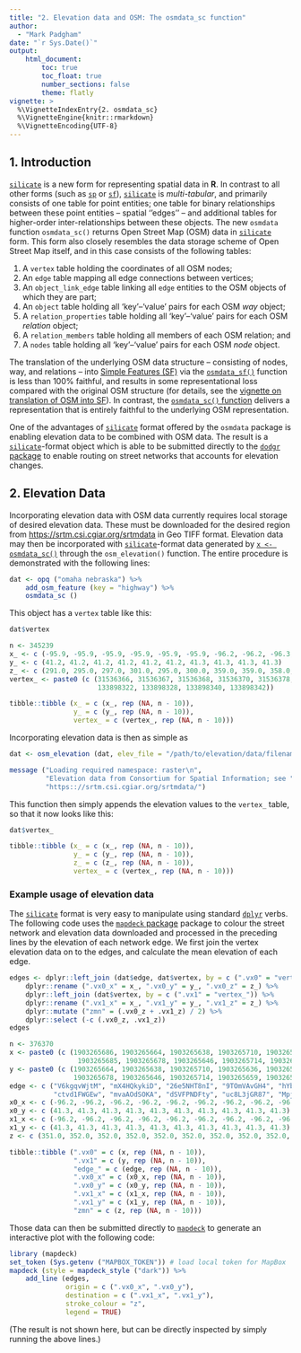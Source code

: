 ```yaml
---
title: "2. Elevation data and OSM: The osmdata_sc function"
author: 
  - "Mark Padgham"
date: "`r Sys.Date()`"
output: 
    html_document:
        toc: true
        toc_float: true
        number_sections: false
        theme: flatly
vignette: >
  %\VignetteIndexEntry{2. osmdata_sc}
  %\VignetteEngine{knitr::rmarkdown}
  %\VignetteEncoding{UTF-8}
---
```


## 1. Introduction


[`silicate`](https://github.com/hypertidy/silicate) is a new
form for representing spatial data in **R**. In contrast to all
other forms (such as [`sp`](https://cran.r-project.org/package=sp) or
[`sf`](https://cran.r-project.org/package=sf)),
[`silicate`](https://github.com/hypertidy/silicate) is *multi-tabular*, and
primarily consists of one table for point entities; one table for binary
relationships between these point entities -- spatial ''edges'' -- and
additional tables for higher-order inter-relationships between these objects.
The new `osmdata` function `osmdata_sc()` returns Open Street Map (OSM) data in
[`silicate`](https://github.com/hypertidy/silicate) form. This form also closely
resembles the data storage scheme of Open Street Map itself, and in this case
consists of the following tables:

1. A `vertex` table holding the coordinates of all OSM nodes;
2. An `edge` table mapping all edge connections between vertices;
3. An `object_link_edge` table linking all `edge` entities to the OSM objects of
   which they are part;
4. An `object` table holding all 'key'--'value' pairs for each OSM *way* object;
5. A `relation_properties` table holding all 'key'--'value' pairs for each OSM
   *relation* object;
6. A `relation_members` table holding all members of each OSM relation; and
7. A `nodes` table holding all 'key'--'value' pairs for each OSM *node* object.

The translation of the underlying OSM data structure -- consisting of nodes,
way, and relations -- into 
[Simple Features (SF)](https://www.opengeospatial.org/standards/sfa) via the
[`osmdata_sf()`](https://docs.ropensci.org/osmdata/reference/osmdata_sf.html)
function is less than 100% faithful, and results in some representational loss
compared with the original OSM structure (for details, see the [vignette on
translation of OSM into
SF](https://docs.ropensci.org/osmdata/articles/osm-sf-translation.html)). In
contrast, the [`osmdata_sc()`
function](https://docs.ropensci.org/osmdata/reference/osmdata_sc.html) delivers
a representation that is entirely faithful to the underlying OSM representation.

One of the advantages of [`silicate`](https://github.com/hypertidy/silicate)
format offered by the `osmdata` package is enabling elevation data to be
combined with OSM data. The result is
a [`silicate`](https://github.com/hypertidy/silicate)-format object which is
able to be submitted directly to the [`dodgr`
package](https://github.com/ATFutures/dodgr) to enable routing on street
networks that accounts for elevation changes.


## 2. Elevation Data

Incorporating elevation data with OSM data currently requires local storage of
desired elevation data. These must be downloaded for the desired region from 
[https://srtm.csi.cgiar.org/srtmdata](https:://srtm.csi.cgiar.org/srtmdata) in Geo
TIFF format. Elevation data may then be incorporated with 
[`silicate`](https://github.com/hypertidy/silicate)-format data generated by 
[`x <- osmdata_sc()`](https://docs.ropensci.org/osmdata/reference/osmdata_sc.html) 
through the `osm_elevation()` function. The entire procedure is demonstrated
with the following lines:
```r
dat <- opq ("omaha nebraska") %>%
    add_osm_feature (key = "highway") %>%
    osmdata_sc ()
```
This object has a `vertex` table like this:
```r
dat$vertex
```
```r
n <- 345239
x_ <- c (-95.9, -95.9, -95.9, -95.9, -95.9, -95.9, -96.2, -96.2, -96.3, -96.3)
y_ <- c (41.2, 41.2, 41.2, 41.2, 41.2, 41.2, 41.3, 41.3, 41.3, 41.3)
z_ <- c (291.0, 295.0, 297.0, 301.0, 295.0, 300.0, 359.0, 359.0, 358.0, 358.0)
vertex_ <- paste0 (c (31536366, 31536367, 31536368, 31536370, 31536378, 31536379,
                      133898322, 133898328, 133898340, 133898342))

tibble::tibble (x_ = c (x_, rep (NA, n - 10)),
                y_ = c (y_, rep (NA, n - 10)),
                vertex_ = c (vertex_, rep (NA, n - 10)))
```

Incorporating elevation data is then as simple as
```r
dat <- osm_elevation (dat, elev_file = "/path/to/elevation/data/filename.tiff")
```
```r
message ("Loading required namespace: raster\n",
         "Elevation data from Consortium for Spatial Information; see ",
         "https:://srtm.csi.cgiar.org/srtmdata/")
```
This function then simply appends the elevation values to the `vertex_` table,
so that it now looks like this:
```r
dat$vertex_
```
```r
tibble::tibble (x_ = c (x_, rep (NA, n - 10)),
                y_ = c (y_, rep (NA, n - 10)),
                z_ = c (z_, rep (NA, n - 10)),
                vertex_ = c (vertex_, rep (NA, n - 10)))
```

### Example usage of elevation data

The [`silicate`](https://github.com/hypertidy/silicate) format is very easy to
manipulate using standard [`dplyr`](https://dplyr.tidyverse.org) verbs. The
following code uses the [`mapdeck`
package](https://github.com/SymbolixAU/mapdeck) package to colour the street
network and elevation data downloaded and processed in the preceding lines by
the elevation of each network edge. We first join the vertex elevation data on
to the edges, and calculate the mean elevation of each edge.

```r
edges <- dplyr::left_join (dat$edge, dat$vertex, by = c (".vx0" = "vertex_")) %>%
    dplyr::rename (".vx0_x" = x_, ".vx0_y" = y_, ".vx0_z" = z_) %>%
    dplyr::left_join (dat$vertex, by = c (".vx1" = "vertex_")) %>%
    dplyr::rename (".vx1_x" = x_, ".vx1_y" = y_, ".vx1_z" = z_) %>%
    dplyr::mutate ("zmn" = (.vx0_z + .vx1_z) / 2) %>%
    dplyr::select (-c (.vx0_z, .vx1_z))
edges
```
```r
n <- 376370
x <- paste0 (c (1903265686, 1903265664, 1903265638, 1903265710, 1903265636,
                 1903265685, 1903265678, 1903265646, 1903265714, 1903265659))
y <- paste0 (c (1903265664, 1903265638, 1903265710, 1903265636, 1903265685,
                1903265678, 1903265646, 1903265714, 1903265659, 1903265702))
edge <- c ("V6kgqvWjtM", "mX4HQkykiD", "26e5NHT8nI", "9TOmVAvGH4", "hYbpf832vX",
           "ctvd1FWGEw", "mvaAOdSOKA", "dSVFPNDFty", "uc8L3jGR87", "MpjXnvIvcF")
x0_x <- c (-96.2, -96.2, -96.2, -96.2, -96.2, -96.2, -96.2, -96.2, -96.2, -96.2)
x0_y <- c (41.3, 41.3, 41.3, 41.3, 41.3, 41.3, 41.3, 41.3, 41.3, 41.3)
x1_x <- c (-96.2, -96.2, -96.2, -96.2, -96.2, -96.2, -96.2, -96.2, -96.2, -96.2)
x1_y <- c (41.3, 41.3, 41.3, 41.3, 41.3, 41.3, 41.3, 41.3, 41.3, 41.3)
z <- c (351.0, 352.0, 352.0, 352.0, 352.0, 352.0, 352.0, 352.0, 352.0, 352.0)

tibble::tibble (".vx0" = c (x, rep (NA, n - 10)),
                ".vx1" = c (y, rep (NA, n - 10)),
                "edge_" = c (edge, rep (NA, n - 10)),
                ".vx0_x" = c (x0_x, rep (NA, n - 10)),
                ".vx0_y" = c (x0_y, rep (NA, n - 10)),
                ".vx1_x" = c (x1_x, rep (NA, n - 10)),
                ".vx1_y" = c (x1_y, rep (NA, n - 10)),
                "zmn" = c (z, rep (NA, n - 10)))
```

Those data can then be submitted directly to
[`mapdeck`](https://github.com/SymbolixAU/mapdeck) to generate an interactive
plot with the following code:
```r
library (mapdeck)
set_token (Sys.getenv ("MAPBOX_TOKEN")) # load local token for MapBox
mapdeck (style = mapdeck_style ("dark")) %>%
    add_line (edges,
              origin = c (".vx0_x", ".vx0_y"),
              destination = c (".vx1_x", ".vx1_y"),
              stroke_colour = "z",
              legend = TRUE)
```
(The result is not shown here, but can be directly inspected by simply running
the above lines.)
